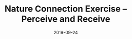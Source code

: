 ---
title: "Nature Connection Exercise – Perceive and Receive"
slug: first-post
date: 2019-09-24
featureImage: nature.jpg
excerpt: "Once you have ‘perceived’ it, then open fully to ‘receiving’ it – open to the experience as if you were taking it in to your mind and body, savouring and enjoying the details, the nuances, and the flavours of experience.

It starts with intention – deliberately guiding your attention towards a particular object; then perception – attending to what you are perceiving. Then we can experiment with simply opening and surrendering to the experience; to really allow the experience to nourish you, you can imagine the experience flowing into you, as you simply open and receive the goodness that you perceive.

Tune into the experience in body and mind: How does it feel? What sensations, emotions, and thoughts are arising? Savour any pleasant feelings, basking in their warm glow."
---